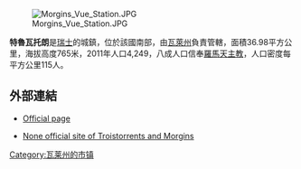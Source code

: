 [[Image:Morgins_Vue_Station.JPG|right]]

'''特魯瓦托朗'''是[[瑞士|瑞士]]的城鎮，位於該國南部，由[[瓦萊州|瓦萊州]]負責管轄，面積36.98平方公里，海拔高度765米，2011年人口4,249，八成人口信奉[[羅馬天主教|羅馬天主教]]，人口密度每平方公里115人。

==外部連結==
* {{fr icon}} [http://www.troistorrents.ch/ Official page] {{Wayback|url=http://www.troistorrents.ch/ |date=20051230141518 }}
* {{fr icon}} [https://web.archive.org/web/20070906001638/http://monvillage.ch/monvillage/ None official site of Troistorrents and Morgins]

{{Switzerland-geo-stub}}
[[Category:瓦莱州的市镇|Category:瓦莱州的市镇]]